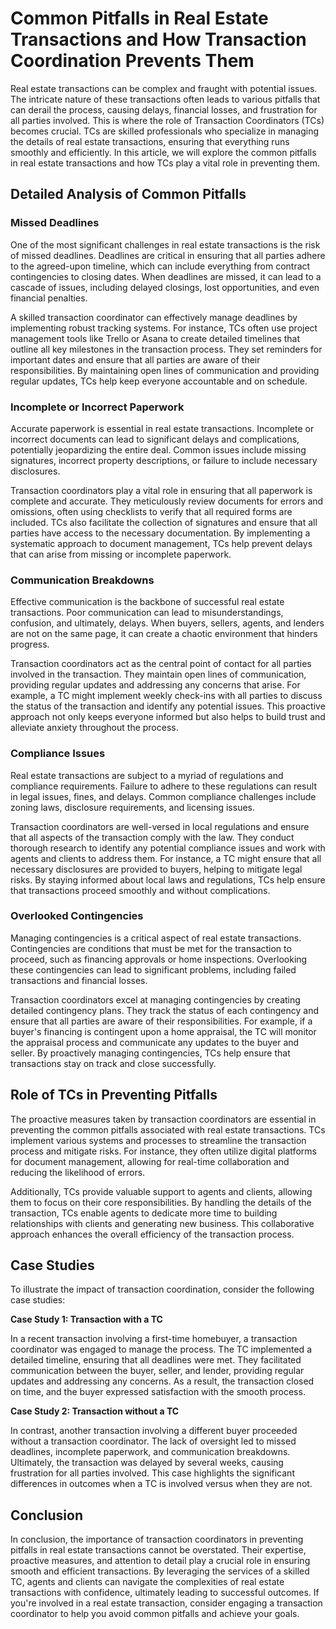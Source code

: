 # Common Pitfalls in Real Estate Transactions and How Transaction Coordination Prevents Them

Real estate transactions can be complex and fraught with potential issues. The intricate nature of these transactions often leads to various pitfalls that can derail the process, causing delays, financial losses, and frustration for all parties involved. This is where the role of Transaction Coordinators (TCs) becomes crucial. TCs are skilled professionals who specialize in managing the details of real estate transactions, ensuring that everything runs smoothly and efficiently. In this article, we will explore the common pitfalls in real estate transactions and how TCs play a vital role in preventing them.

## Detailed Analysis of Common Pitfalls

### Missed Deadlines

One of the most significant challenges in real estate transactions is the risk of missed deadlines. Deadlines are critical in ensuring that all parties adhere to the agreed-upon timeline, which can include everything from contract contingencies to closing dates. When deadlines are missed, it can lead to a cascade of issues, including delayed closings, lost opportunities, and even financial penalties.

A skilled transaction coordinator can effectively manage deadlines by implementing robust tracking systems. For instance, TCs often use project management tools like Trello or Asana to create detailed timelines that outline all key milestones in the transaction process. They set reminders for important dates and ensure that all parties are aware of their responsibilities. By maintaining open lines of communication and providing regular updates, TCs help keep everyone accountable and on schedule.

### Incomplete or Incorrect Paperwork

Accurate paperwork is essential in real estate transactions. Incomplete or incorrect documents can lead to significant delays and complications, potentially jeopardizing the entire deal. Common issues include missing signatures, incorrect property descriptions, or failure to include necessary disclosures.

Transaction coordinators play a vital role in ensuring that all paperwork is complete and accurate. They meticulously review documents for errors and omissions, often using checklists to verify that all required forms are included. TCs also facilitate the collection of signatures and ensure that all parties have access to the necessary documentation. By implementing a systematic approach to document management, TCs help prevent delays that can arise from missing or incomplete paperwork.

### Communication Breakdowns

Effective communication is the backbone of successful real estate transactions. Poor communication can lead to misunderstandings, confusion, and ultimately, delays. When buyers, sellers, agents, and lenders are not on the same page, it can create a chaotic environment that hinders progress.

Transaction coordinators act as the central point of contact for all parties involved in the transaction. They maintain open lines of communication, providing regular updates and addressing any concerns that arise. For example, a TC might implement weekly check-ins with all parties to discuss the status of the transaction and identify any potential issues. This proactive approach not only keeps everyone informed but also helps to build trust and alleviate anxiety throughout the process.

### Compliance Issues

Real estate transactions are subject to a myriad of regulations and compliance requirements. Failure to adhere to these regulations can result in legal issues, fines, and delays. Common compliance challenges include zoning laws, disclosure requirements, and licensing issues.

Transaction coordinators are well-versed in local regulations and ensure that all aspects of the transaction comply with the law. They conduct thorough research to identify any potential compliance issues and work with agents and clients to address them. For instance, a TC might ensure that all necessary disclosures are provided to buyers, helping to mitigate legal risks. By staying informed about local laws and regulations, TCs help ensure that transactions proceed smoothly and without complications.

### Overlooked Contingencies

Managing contingencies is a critical aspect of real estate transactions. Contingencies are conditions that must be met for the transaction to proceed, such as financing approvals or home inspections. Overlooking these contingencies can lead to significant problems, including failed transactions and financial losses.

Transaction coordinators excel at managing contingencies by creating detailed contingency plans. They track the status of each contingency and ensure that all parties are aware of their responsibilities. For example, if a buyer's financing is contingent upon a home appraisal, the TC will monitor the appraisal process and communicate any updates to the buyer and seller. By proactively managing contingencies, TCs help ensure that transactions stay on track and close successfully.

## Role of TCs in Preventing Pitfalls

The proactive measures taken by transaction coordinators are essential in preventing the common pitfalls associated with real estate transactions. TCs implement various systems and processes to streamline the transaction process and mitigate risks. For instance, they often utilize digital platforms for document management, allowing for real-time collaboration and reducing the likelihood of errors.

Additionally, TCs provide valuable support to agents and clients, allowing them to focus on their core responsibilities. By handling the details of the transaction, TCs enable agents to dedicate more time to building relationships with clients and generating new business. This collaborative approach enhances the overall efficiency of the transaction process.

## Case Studies

To illustrate the impact of transaction coordination, consider the following case studies:

**Case Study 1: Transaction with a TC**

In a recent transaction involving a first-time homebuyer, a transaction coordinator was engaged to manage the process. The TC implemented a detailed timeline, ensuring that all deadlines were met. They facilitated communication between the buyer, seller, and lender, providing regular updates and addressing any concerns. As a result, the transaction closed on time, and the buyer expressed satisfaction with the smooth process.

**Case Study 2: Transaction without a TC**

In contrast, another transaction involving a different buyer proceeded without a transaction coordinator. The lack of oversight led to missed deadlines, incomplete paperwork, and communication breakdowns. Ultimately, the transaction was delayed by several weeks, causing frustration for all parties involved. This case highlights the significant differences in outcomes when a TC is involved versus when they are not.

## Conclusion

In conclusion, the importance of transaction coordinators in preventing pitfalls in real estate transactions cannot be overstated. Their expertise, proactive measures, and attention to detail play a crucial role in ensuring smooth and efficient transactions. By leveraging the services of a skilled TC, agents and clients can navigate the complexities of real estate transactions with confidence, ultimately leading to successful outcomes. If you're involved in a real estate transaction, consider engaging a transaction coordinator to help you avoid common pitfalls and achieve your goals.